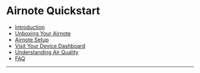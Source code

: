 <!-- prettier-ignore-start  -->
<script>
  /* import all the Airnote quickstart mdx files into the _main mdx file to make them available. See mdsvex example here: https://mdsvex.pngwn.io/playground*/ 
</script>
<!-- prettier-ignore-end -->

# Airnote Quickstart

- [Introduction](#introduction)
- [Unboxing Your Airnote](#unboxing-your-airnote)
- [Airnote Setup](#airnote-setup)
- [Visit Your Device Dashboard](#visit-your-device-dashboard)
- [Understanding Air Quality](#understanding-air-quality)
- [FAQ](#faq)

<hr />

<Introduction />

<Unboxing />

<Setup />

<Dashboard />

<AirQuality />

<FAQ />

